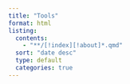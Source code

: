 ```yaml
---
title: "Tools"
format: html
listing:
  contents:
    - "**/[!index][!about]*.qmd"
  sort: "date desc"
  type: default
  categories: true
---
```


